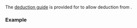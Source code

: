 {{title|deduction guides for {{tt|std::ranges::join_view}}}}
{{cpp/ranges/join_view/navbar}}

{{dcl begin}}
{{dcl | since=c++20 |1=
template&lt;class R&gt;
explicit join_view(R&amp;&amp;) -&gt; join_view&lt;views::all_t&lt;R&gt;&gt;;
}}
{{dcl end}}

The [[cpp/language/class template argument deduction|deduction guide]] is provided for {{lc|std::ranges::join_view}} to allow deduction from {{lconcept|range}}.

===Example===
{{example
| code=
| output=
}}

{{langlinks|de|es|fr|it|ja|pt|ru|zh}}